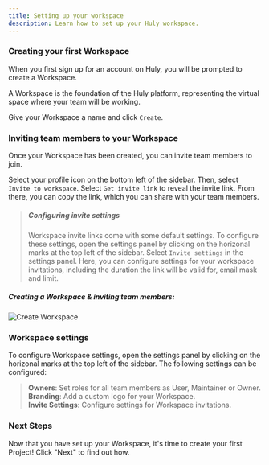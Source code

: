 ```yaml
---
title: Setting up your workspace
description: Learn how to set up your Huly workspace.
---
```



### Creating your first Workspace

When you first sign up for an account on Huly, you will be prompted to create a Workspace.

A Workspace is the foundation of the Huly platform, representing the virtual space where your team will be working.

Give your Workspace a name and click `Create`.

### Inviting team members to your Workspace

Once your Workspace has been created, you can invite team members to join.

Select your profile icon on the bottom left of the sidebar. Then, select `Invite to workspace`. Select `Get invite link` to reveal the invite link. From there, you can copy the link, which you can share with your team members.

> ##### Configuring invite settings
> 
> Workspace invite links come with some default settings. To configure these settings, open the settings panel by clicking on the horizonal marks at the top left of the sidebar. Select `Invite settings` in the settings panel. Here, you can configure settings for your workspace invitations, including the duration the link will be valid for, email mask and limit.

##### *Creating a Workspace & inviting team members:*
 <Image 
  src={createWorkspace} 
  alt='Create Workspace' 
  width={800}
  />
  
### Workspace settings

To configure Workspace settings, open the settings panel by clicking on the horizonal marks at the top left of the sidebar. The following settings can be configured:

> **Owners**: Set roles for all team members as User, Maintainer or Owner.  
> **Branding**: Add a custom logo for your Workspace.  
> **Invite Settings**: Configure settings for Workspace invitations.


### Next Steps

Now that you have set up your Workspace, it's time to create your first Project! Click "Next" to find out how.